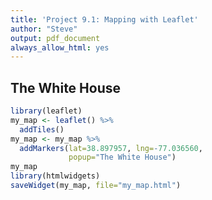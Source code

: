 ---
title: 'Project 9.1: Mapping with Leaflet'
author: "Steve"
output: pdf_document
always_allow_html: yes
---


## The White House

```{r, eval=FALSE}
library(leaflet)
my_map <- leaflet() %>% 
  addTiles()
my_map <- my_map %>%
  addMarkers(lat=38.897957, lng=-77.036560, 
             popup="The White House")
my_map
library(htmlwidgets)
saveWidget(my_map, file="my_map.html")
```

